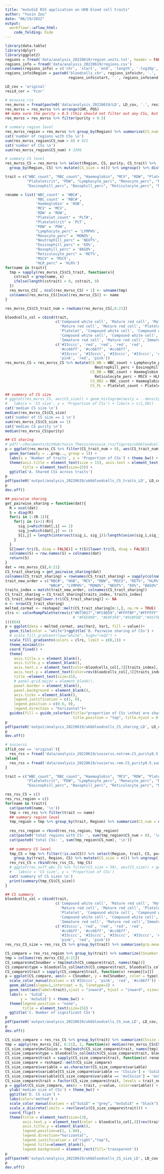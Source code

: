 ```yaml
---
title: "mvSuSiE RSS application on UKB blood cell traits"
author: "Yuxin Zou"
date: "06/19/2022"
output:
  workflowr::wflow_html:
    code_folding: hide
---
```


```r
library(data.table)
library(dplyr)
library(ggplot2)
regions = fread('data/analysis_20220619/region_units.txt', header = FALSE)$V1
regions_info = fread('data/analysis_20220619/regions.csv')
colnames(regions_info) = c('chr', 'start', 'end', 'length', '-log10p', 'numsnps')
regions_info$Region = paste0('bloodcells_chr', regions_info$chr, '.',
                             regions_info$start, '.', regions_info$end)

LD_cov = 'original'
resid_cor = 'Ycor'
```

```r
# mvsusie_rss
res_mvrss = fread(paste0('data/analysis_20220619/LD', LD_cov, '.', resid_cor, '.mvsusierss.CS_purity0.5.CS_lfsr0.01.summary.csv'))
res_mvrss = res_mvrss %>% arrange(CHR, POS)
## make sure the purity > 0.5 (this should not filter out any CSs, but it filters out variants with pip > 0.05, but not in any CSs)
res_mvrss = res_mvrss %>% filter(purity > 0.5)

# summary region level
res_mvrss_region = res_mvrss %>% group_by(Region) %>% summarize(CS_num = n_distinct(CS, na.rm=TRUE))
cat('number of regions with CSs \n')
sum(res_mvrss_region$CS_num > 0) # 921
cat('number of CSs \n')
sum(res_mvrss_region$CS_num) # 3396
```

```r
# summary CS level
res_mvrss_CS = res_mvrss %>% select(Region, CS, purity, CS_trait) %>%
  group_by(Region, CS) %>% mutate(CS_size = n()) %>% ungroup() %>% distinct()

trait = c("WBC_count", "RBC_count", "Haemoglobin", "MCV", "RDW", "Platelet_count",
          "Plateletcrit", "PDW", "Lymphocyte_perc", "Monocyte_perc", "Neutrophill_perc",
          "Eosinophill_perc", "Basophill_perc", "Reticulocyte_perc", "MSCV", "HLR_perc")

rename = list('WBC_count' = 'WBC#',
              'RBC_count' = 'RBC#',
              'Haemoglobin' = 'HGB',
              'MCV' = 'MCV',
              'RDW' = 'RDW',
              "Platelet_count" = 'PLT#',
              "Plateletcrit" = 'PCT',
              "PDW" = 'PDW',
              "Lymphocyte_perc" = 'LYMPH%',
              "Monocyte_perc" = 'MONO%',
              "Neutrophill_perc" = 'NEUT%',
              "Eosinophill_perc" = 'EO%',
              "Basophill_perc" = 'BASO%',
              "Reticulocyte_perc" = 'RET%',
              "MSCV" = 'MSCV',
              "HLR_perc" = 'HLR%')
for(name in trait){
  tmp = sapply(res_mvrss_CS$CS_trait, function(x){
    cstrait = grep(name, x)
    ifelse(length(cstrait) > 0, cstrait, 0)
  })
  res_mvrss_CS[ , ncol(res_mvrss_CS) + 1] <- unname(tmp)
  colnames(res_mvrss_CS)[ncol(res_mvrss_CS)] <- name
}

res_mvrss_CS$CS_trait_num = rowSums(res_mvrss_CS[,6:21])

bloodcells_col = cbind(trait,
                       c('Compound white cell', 'Mature red cell', 'Mature red cell',
                         'Mature red cell', 'Mature red cell', 'Platelet', 'Platelet',
                         'Platelet', 'Compound white cell', 'Compound white cell',
                         'Compound white cell', 'Compound white cell', 'Compound white cell',
                         'Immature red cell', 'Mature red cell','Immature red cell'),
                       c('#33cccc', 'red', 'red', 'red', 'red',
                         '#cc66ff', '#cc66ff', '#cc66ff',
                         '#33cccc', '#33cccc', '#33cccc', '#33cccc', '#33cccc',
                         'pink', 'red', 'pink'))
res_mvrss_CS = res_mvrss_CS %>% mutate(CS_WB = WBC_count + Lymphocyte_perc + Monocyte_perc +
                                         Neutrophill_perc + Eosinophill_perc + Basophill_perc,
                                       CS_RB = RBC_count + Haemoglobin + MCV + RDW +
                                         Reticulocyte_perc + MSCV + HLR_perc,
                                       CS_RB2 = RBC_count + Haemoglobin,
                                       CS_PL = Platelet_count + Plateletcrit + PDW)

## summary of CS size
# ggplot(res_mvrss_CS, aes(CS_size)) + geom_histogram(aes(y = ..density..), binwidth = 1) +
#   labs(x = 'CS size', y = 'Proportion of CSs') + lims(x = c(1,50))
cat('median CS size \n')
median(res_mvrss_CS$CS_size)
cat('number of CS size == 1 \n')
sum(res_mvrss_CS$CS_size == 1)
cat('median CS purity \n')
median(res_mvrss_CS$purity)
```

```r
## CS sharing
# pdf('~/Documents/GitHub/Yuxin_Thesis/mvsusie_rss/figures/ukbbloodcells_CS_traits.pdf', height = 7, width = 8)
p = ggplot(res_mvrss_CS %>% filter(CS_trait_num > 0), aes(CS_trait_num)) +
  geom_bar(aes(y = ..prop.., group = 1)) +
  labs(x = 'Number of traits', y = 'Proportion of CSs') + theme_bw() +
  theme(axis.title = element_text(size = 15), axis.text = element_text(size = 12),
        title = element_text(size=15)) +
  ggtitle('A. Shared CSs across traits')
p
pdf(paste0('output/analysis_20220619/ukbbloodcells_CS_traits_LD', LD_cov, '.', resid_cor, '.pdf'), height = 7, width = 8)
p
dev.off()
```

```r
## pairwise sharing
get_pairwise_sharing = function(dat){
  R = ncol(dat)
  S = diag(R)
  for(i in 1:(R-1)){
    for(j in (i+1):R){
      sig_i=which(dat[,i] == 1)
      sig_j=which(dat[,j] == 1)
      S[i,j] = length(intersect(sig_i, sig_j))/length(union(sig_i,sig_j))
    }
  }
  S[lower.tri(S, diag = FALSE)] = t(S)[lower.tri(S, diag = FALSE)]
  colnames(S) = row.names(S) = colnames(dat)
  return(S)
}
dat = res_mvrss_CS[,6:21]
CS_trait_sharing = get_pairwise_sharing(dat)
colnames(CS_trait_sharing) = rownames(CS_trait_sharing) = sapply(colnames(CS_trait_sharing), function(x) rename[[x]])
trait_new_order = c("RBC#", "HGB", "MCV", "RDW", "MSCV", "RET%", "HLR%", "PLT#", "PCT", "PDW",
                    "WBC#", "LYMPH%", "MONO%", "NEUT%", "EO%", "BASO%")
traits_index = match(trait_new_order, colnames(CS_trait_sharing))
CS_trait_sharing = CS_trait_sharing[traits_index, traits_index]
CS_trait_sharing[lower.tri(CS_trait_sharing)] <- NA
n <- nrow(CS_trait_sharing)
melted_cormat <- reshape2::melt(CS_trait_sharing[n:1,], na.rm = TRUE)
clrs <- colorRampPalette(rev(c("#D73027","#FC8D59","#FFFFBF","#FFFFFF"
                               # "#FEE090", "#E0F3F8","#91BFDB","#4575B4"
)))(64)
p = ggplot(data = melted_cormat, aes(Var2, Var1, fill = value))+
  geom_tile(color = "white")+ggtitle('B. Pairwise sharing of CSs') +
  # scale_fill_gradient(low="white", high="red2") +
  scale_fill_gradientn(colors = clrs, limit = c(0,1)) +
  theme_minimal()+
  coord_fixed() +
  theme(
    axis.title.x = element_blank(),
    axis.title.y = element_blank(),
    axis.text.x = element_text(color=bloodcells_col[,3][traits_index], size=12,angle=45,hjust=1),
    axis.text.y = element_text(color=rev(bloodcells_col[,3][traits_index]), size=12),
    title =element_text(size=15),
    # panel.grid.major = element_blank(),
    panel.border = element_blank(),
    panel.background = element_blank(),
    axis.ticks = element_blank(),
    legend.justification = c(1, 0),
    legend.position = c(0.6, 0),
    legend.direction = "horizontal")+
  guides(fill = guide_colorbar(title="proportion of CSs \nthat are shared", barwidth = 7, barheight = 1,
                               title.position = "top", title.hjust = 0.5))
p
pdf(paste0('output/analysis_20220619/ukbbloodcells_CS_sharing_LD', LD_cov, '.', resid_cor, '.pdf'), height=8, width = 8)
p
dev.off()
```

```r
# susierss
if(LD_cov == 'original'){
  res_rss = fread('data/analysis_20220619/susierss.notrem.CS_purity0.5.summary.csv')
}else{
  res_rss = fread('data/analysis_20220619/susierss.rem.CS_purity0.5.summary.csv')
}

trait = c("WBC_count", "RBC_count", "Haemoglobin", "MCV", "RDW", "Platelet_count",
          "Plateletcrit", "PDW", "Lymphocyte_perc", "Monocyte_perc", "Neutrophill_perc",
          "Eosinophill_perc", "Basophill_perc", "Reticulocyte_perc", "MSCV", "HLR_perc")

res_rss_CS = c()
res_rss_region = c()
for(name in trait){
  cat(paste0(name, '\n'))
  tmp = res_rss %>% filter(trait == name)
  ## summary region level
  tmp_region = tmp %>% group_by(trait, Region) %>% summarize(CS_num = n_distinct(CS, na.rm=TRUE))
  
  res_rss_region = rbind(res_rss_region, tmp_region)
  cat(paste0('total regions with CS: ', sum(tmp_region$CS_num > 0), '\n'))
  cat(paste0('total CSs: ', sum(tmp_region$CS_num), '\n'))
  
  ## summary CS level
  tmp_CS = tmp %>% filter(!is.na(CS)) %>% select(Region, trait, CS, purity) %>%
    group_by(trait, Region, CS) %>% mutate(CS_size = n()) %>% ungroup() %>% distinct()
  res_rss_CS = rbind(res_rss_CS, tmp_CS)
  # ggplot(res_suff_wbc_CS %>% filter(CS_size < 50), aes(CS_size)) + geom_bar(aes(y = stat(count) / sum(count))) +
  #   labs(x = 'CS size', y = 'Proportion of CSs')
  cat('summary of CS sizes \n')
  print(summary(tmp_CS$CS_size))
}
```

```r
## CS summary
bloodcells_col = cbind(trait,
                       c('Compound white cell', 'Mature red cell', 'Mature red cell',
                         'Mature red cell', 'Mature red cell', 'Platelet', 'Platelet',
                         'Platelet', 'Compound white cell', 'Compound white cell',
                         'Compound white cell', 'Compound white cell', 'Compound white cell',
                         'Immature red cell', 'Mature red cell','Immature red cell'),
                       c('#33cccc', 'red', 'red', 'red', 'red',
                         '#cc66ff', '#cc66ff', '#cc66ff',
                         '#33cccc', '#33cccc', '#33cccc', '#33cccc', '#33cccc',
                         'pink', 'red', 'pink'))
res_rss_CS_size = res_rss_CS %>% group_by(trait) %>% summarise(grp.mean=mean(CS_size), grp.median = median(CS_size))

CS_compare = res_rss_region %>% group_by(trait) %>% summarize(CSnumber = sum(CS_num))
tmp = colSums(res_mvrss_CS[,6:21])
CS_compare$mvCSnumber = tmp[match(CS_compare$trait, names(tmp))]
CS_compare$type = bloodcells_col[match(CS_compare$trait, bloodcells_col[,1]),2]
CS_compare$trait = sapply(CS_compare$trait, function(x) rename[[x]])
p = ggplot(CS_compare, aes(x = CSnumber, y = mvCSnumber, color = type)) + geom_point() +
  scale_color_manual(values = c('#33cccc', 'pink', 'red', '#cc66ff')) +
  geom_abline(slope=1,intercept = 0, linetype=2) +
  geom_text(aes(label=trait),vjust = "inward", hjust = "inward", size=3.5) +
  labs(x = 'SuSiE',
       y = 'mvSuSiE') + theme_bw() +
  theme(legend.position = "none",
        title = element_text(size=15)) +
  ggtitle('C. Number of significant CSs')
p
pdf(paste0('output/analysis_20220619/ukbbloodcells_CS_num_LD', LD_cov, '.', resid_cor,'.pdf'), height=10, width = 6)
p
dev.off()
```

```r
CS_size_compare = res_rss_CS %>% group_by(trait) %>% summarize(CSsize = median(CS_size))
tmp = apply(res_mvrss_CS[, 6:21], 2, function(x) median(res_mvrss_CS$CS_size[x==1]))
CS_size_compare$mvCSsize = tmp[match(CS_size_compare$trait, names(tmp))]
CS_size_compare$type = bloodcells_col[match(CS_size_compare$trait, bloodcells_col[,1]),2]
CS_size_compare$trait = sapply(CS_size_compare$trait, function(x) rename[[x]])
CS_size_compare = reshape2::melt(CS_size_compare)
CS_size_compare$variable = as.character(CS_size_compare$variable)
CS_size_compare$variable[CS_size_compare$variable == 'CSsize'] = 'SuSiE'
CS_size_compare$variable[CS_size_compare$variable == 'mvCSsize'] = 'mvSuSiE'
CS_size_compare$trait = factor(CS_size_compare$trait, levels = trait_new_order)
p = ggplot(CS_size_compare, aes(x = trait, y=value, color=variable)) + geom_point() +
  ylab('median size of CSs') + theme_bw() +
  ggtitle('D. CS size') +
  labs(color='method') +
  scale_color_manual(values = c("SuSiE" = "grey", "mvSuSiE" = "black")) +
  scale_x_discrete(limits = rev(levels(CS_size_compare$trait))) +
  coord_flip() +
  theme(title = element_text(size=13),
        axis.text.y = element_text(color = bloodcells_col[,3][rev(traits_index)]), 
        axis.title.y = element_blank(),
        legend.position=c(1, 1.08),
        legend.direction="horizontal",
        legend.justification = c("right","top"),
        legend.title=element_blank(),
        legend.background = element_rect(fill='transparent'))
p
pdf(paste0('output/analysis_20220619/ukbbloodcells_CS_size_LD', LD_cov, '.', resid_cor,'.pdf'), height=5.5, width = 4)
p
dev.off()
```
